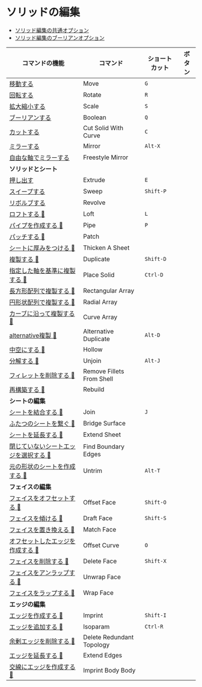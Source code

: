# ソリッドの編集

- [ソリッド編集の共通オプション](solid-edit/common-options)
- [ソリッド編集のブーリアンオプション](solid-edit/boolean-options)

| コマンドの機能 | コマンド | ショートカット |ボタン|
| ------- | ------- | ------- | -------  |
| [移動する](solid-edit/move) | Move |`G`|  |
| [回転する](solid-edit/rotate) | Rotate |`R`|  |
| [拡大縮小する](solid-edit/scale) | Scale |`S`|  |
| [ブーリアンする](solid-edit/boolean) | Boolean |`Q`|  |
| [カットする](solid-edit/cut-solid-with-curve) | Cut Solid With Curve |`C`|  |
| [ミラーする](solid-edit/mirror) | Mirror |`Alt-X`|  |
| [自由な軸でミラーする](solid-edit/freestyle-mirror) | Freestyle Mirror |  |  |
|**ソリッドとシート**| | |
| [押し出す](solid-edit/extrude) | Extrude |`E`|  |
| [スイープする](solid-edit/sweep) | Sweep |`Shift-P`|  |
| [リボルブする](solid-edit/revolve) | Revolve |  |  |
| [ロフトする 🚧](solid-edit/loft) | Loft |`L`|  |
| [パイプを作成する 🚧](solid-edit/pipe) | Pipe |`P`|  |
| [パッチする 🚧](solid-edit/patch) | Patch |  |  |
| [シートに厚みをつける 🚧](solid-edit/thicken-a-sheet) | Thicken A Sheet |  |  |
| [複製する 🚧](solid-edit/duplicate) | Duplicate |`Shift-D`|  |
| [指定した軸を基準に複製する 🚧](solid-edit/place-solid) | Place Solid |`Ctrl-D`|  |
| [長方形配列で複製する 🚧](solid-edit/rectangular-array) | Rectangular Array |  |  |
| [円形状配列で複製する 🚧](solid-edit/radial-array) | Radial Array |  |  |
| [カーブに沿って複製する 🚧](solid-edit/curve-array) | Curve Array |  |  |
| [alternative複製 🚧](solid-edit/alternative-duplicate) | Alternative Duplicate |`Alt-D`|  |
| [中空にする 🚧](solid-edit/hollow) | Hollow |  |  |
| [分解する 🚧](solid-edit/unjoin) | Unjoin |`Alt-J`  |  |
| [フィレットを削除する 🚧](solid-edit/remove-fillets-from-shell) | Remove Fillets From Shell |  |  |
| [再構築する 🚧](solid-edit/rebuild) | Rebuild |  |  |
|**シートの編集** | | |
| [シートを結合する 🚧](solid-edit/join) | Join |`J`|  |
| [ふたつのシートを繋ぐ 🚧](solid-edit/bridge-surface) | Bridge Surface |  |  |
| [シートを延長する 🚧](solid-edit/extend-Sheet) | Extend Sheet |  |  |
| [閉じていないシートエッジを選択する 🚧](solid-edit/find-boundary-edges) | Find Boundary Edges |  |  |
| [元の形状のシートを作成する 🚧](solid-edit/untrim) | Untrim |`Alt-T`|  |
| **フェイスの編集** | | |
| [フェイスをオフセットする 🚧](solid-edit/offset-face) | Offset Face | `Shift-O` |  |
| [フェイスを傾ける 🚧](solid-edit/draft-face) | Draft Face |`Shift-S`  |  |
| [フェイスを置き換える 🚧](solid-edit/match-face) | Match Face |  |  |
| [オフセットしたエッジを作成する 🚧](solid-edit/offset-curve) | Offset Curve |`O`|  |
| [フェイスを削除する 🚧](solid-edit/delete-face) | Delete Face |`Shift-X`|  |
| [フェイスをアンラップする 🚧](solid-edit/unwrap-face) | Unwrap Face |  |  |
| [フェイスをラップする 🚧](solid-edit/wrap-face) | Wrap Face |  |  |
| **エッジの編集** | | |
| [エッジを作成する 🚧](solid-edit/imprint) | Imprint |`Shift-I`|  |
| [エッジを追加する 🚧](solid-edit/isoparam) | Isoparam |`Ctrl-R`|  |
| [余剰エッジを削除する 🚧](solid-edit/delete-redundant-topology) | Delete Redundant Topology |  |  |
| [エッジを延長する 🚧](solid-edit/extend-edges) | Extend Edges |  |  |
| [交線にエッジを作成する 🚧](solid-edit/imprint-body-body) | Imprint Body Body |  |  |

